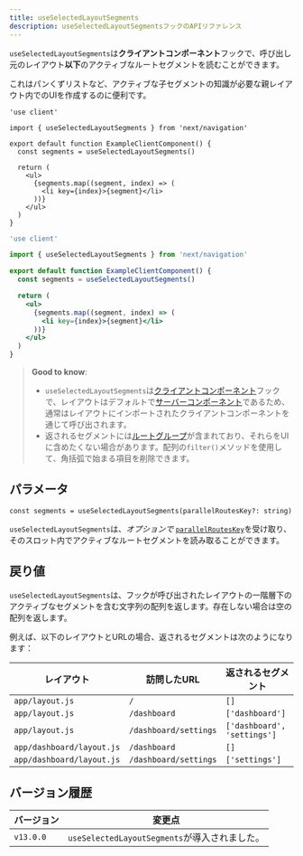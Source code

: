 ```yaml
---
title: useSelectedLayoutSegments
description: useSelectedLayoutSegmentsフックのAPIリファレンス
---
```


`useSelectedLayoutSegments`は**クライアントコンポーネント**フックで、呼び出し元のレイアウト**以下**のアクティブなルートセグメントを読むことができます。

これはパンくずリストなど、アクティブな子セグメントの知識が必要な親レイアウト内でのUIを作成するのに便利です。

```tsx filename="app/example-client-component.tsx" switcher
'use client'

import { useSelectedLayoutSegments } from 'next/navigation'

export default function ExampleClientComponent() {
  const segments = useSelectedLayoutSegments()

  return (
    <ul>
      {segments.map((segment, index) => (
        <li key={index}>{segment}</li>
      ))}
    </ul>
  )
}
```

```jsx filename="app/example-client-component.js" switcher
'use client'

import { useSelectedLayoutSegments } from 'next/navigation'

export default function ExampleClientComponent() {
  const segments = useSelectedLayoutSegments()

  return (
    <ul>
      {segments.map((segment, index) => (
        <li key={index}>{segment}</li>
      ))}
    </ul>
  )
}
```

> **Good to know**:
>
> - `useSelectedLayoutSegments`は[クライアントコンポーネント](/docs/app/building-your-application/rendering/client-components)フックで、レイアウトはデフォルトで[サーバーコンポーネント](/docs/app/building-your-application/rendering/server-components)であるため、通常はレイアウトにインポートされたクライアントコンポーネントを通じて呼び出されます。
> - 返されるセグメントには[ルートグループ](/docs/app/building-your-application/routing/route-groups)が含まれており、それらをUIに含めたくない場合があります。配列の`filter()`メソッドを使用して、角括弧で始まる項目を削除できます。

## パラメータ

```tsx
const segments = useSelectedLayoutSegments(parallelRoutesKey?: string)
```

`useSelectedLayoutSegments`は、_オプションで_ [`parallelRoutesKey`](/docs/app/building-your-application/routing/parallel-routes#useselectedlayoutsegments)を受け取り、そのスロット内でアクティブなルートセグメントを読み取ることができます。

## 戻り値

`useSelectedLayoutSegments`は、フックが呼び出されたレイアウトの一階層下のアクティブなセグメントを含む文字列の配列を返します。存在しない場合は空の配列を返します。

例えば、以下のレイアウトとURLの場合、返されるセグメントは次のようになります：

| レイアウト                  | 訪問したURL             | 返されるセグメント          |
| ------------------------- | --------------------- | --------------------------- |
| `app/layout.js`           | `/`                   | `[]`                        |
| `app/layout.js`           | `/dashboard`          | `['dashboard']`             |
| `app/layout.js`           | `/dashboard/settings` | `['dashboard', 'settings']` |
| `app/dashboard/layout.js` | `/dashboard`          | `[]`                        |
| `app/dashboard/layout.js` | `/dashboard/settings` | `['settings']`              |

## バージョン履歴

| バージョン   | 変更点                                   |
| --------- | --------------------------------------- |
| `v13.0.0` | `useSelectedLayoutSegments`が導入されました。 |